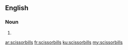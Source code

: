 {{also|scissor-bills}}
==English==

===Noun===
{{head|en|noun plural form}}

# {{plural of|scissorbill|lang=en}}

[[ar:scissorbills]]
[[fr:scissorbills]]
[[ku:scissorbills]]
[[my:scissorbills]]